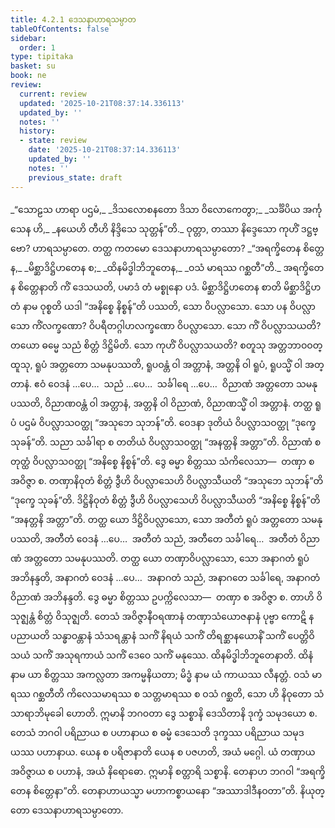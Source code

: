 ```yaml
---
title: 4.2.1 ဒေသနာဟာရသမ္ပာတ
tableOfContents: false
sidebar:
  order: 1
type: tipitaka
basket: su
book: ne
review:
  current: review
  updated: '2025-10-21T08:37:14.336113'
  updated_by: ''
  notes: ''
  history:
  - state: review
    date: '2025-10-21T08:37:14.336113'
    updated_by: ''
    notes: ''
    previous_state: draft
---
```



<DynamicBreadcrumb />


<ReviewStatus review={frontmatter.review} showDetails={true} />

<HypothesisAnnotation frontmatter={frontmatter} />

<Division number="52" book="ne" e="ch" v="27" p="71">

<Paragraph number="443" type="verses" book="ne">
_“သောဠသ ဟာရာ ပဌမံ,_  
_ဒိသလောစနတော ဒိသာ ဝိလောကေတွာ;_  
_သင်္ခိပိယ အင်္ကုသေန ဟိ,_  
_နယေဟိ တီဟိ နိဒ္ဒိသေ သုတ္တန်”တိ._  

</Paragraph>

<Paragraph number="444" book="ne">
ဝုတ္တာ, တဿာ နိဒ္ဒေသော ကုဟိံ ဒဋ္ဌဗ္ဗော? ဟာရသမ္ပာတေ. တတ္ထ ကတမော ဒေသနာဟာရသမ္ပာတော?
</Paragraph>

<Paragraph number="445" type="verses" book="ne">
_“အရက္ခိတေန စိတ္တေန,_  
_မိစ္ဆာဒိဋ္ဌိဟတေန စ;_  
_ထိနမိဒ္ဓါဘိဘူတေန,_  
_ဝသံ မာရဿ ဂစ္ဆတီ”တိ._  

</Paragraph>

<Paragraph number="446" book="ne">
<Emphasis>အရက္ခိတေန စိတ္တေနာ</Emphasis>တိ ကိံ ဒေသယတိ, ပမာဒံ တံ မစ္စုနော ပဒံ. <Emphasis>မိစ္ဆာဒိဋ္ဌိဟတေန စာ</Emphasis>တိ မိစ္ဆာဒိဋ္ဌိဟတံ နာမ ဝုစ္စတိ ယဒါ “အနိစ္စေ နိစ္စန်”တိ ပဿတိ, သော ဝိပလ္လာသော. သော ပန ဝိပလ္လာသော ကိံလက္ခဏော? ဝိပရီတဂ္ဂါဟလက္ခဏော ဝိပလ္လာသော. သော ကိံ ဝိပလ္လာသယတိ? တယော ဓမ္မေ သညံ စိတ္တံ ဒိဋ္ဌိမိတိ. သော ကုဟိံ ဝိပလ္လာသယတိ? စတူသု အတ္တဘာဝဝတ္ထူသု, ရူပံ အတ္တတော သမနုပဿတိ, ရူပဝန္တံ ဝါ အတ္တာနံ, အတ္တနိ ဝါ ရူပံ, ရူပသ္မိံ ဝါ အတ္တာနံ. ဧဝံ ဝေဒနံ …ပေ…  သညံ …ပေ…  သင်္ခါရေ …ပေ…  ဝိညာဏံ အတ္တတော သမနုပဿတိ, ဝိညာဏဝန္တံ ဝါ အတ္တာနံ, အတ္တနိ ဝါ ဝိညာဏံ, ဝိညာဏသ္မိံ ဝါ အတ္တာနံ.
</Paragraph>

<Paragraph number="447" book="ne">
တတ္ထ ရူပံ ပဌမံ ဝိပလ္လာသဝတ္ထု “အသုဘေ သုဘန်”တိ. ဝေဒနာ ဒုတိယံ ဝိပလ္လာသဝတ္ထု “ဒုက္ခေ သုခန်”တိ. သညာ သင်္ခါရာ စ တတိယံ ဝိပလ္လာသဝတ္ထု “အနတ္တနိ အတ္တာ”တိ. ဝိညာဏံ စတုတ္ထံ ဝိပလ္လာသဝတ္ထု “အနိစ္စေ နိစ္စန်”တိ. ဒွေ ဓမ္မာ စိတ္တဿ သံကိလေသာ—  တဏှာ စ အဝိဇ္ဇာ စ. တဏှာနိဝုတံ စိတ္တံ ဒွီဟိ ဝိပလ္လာသေဟိ ဝိပလ္လာသီယတိ “အသုဘေ သုဘန်”တိ “ဒုက္ခေ သုခန်”တိ. ဒိဋ္ဌိနိဝုတံ စိတ္တံ ဒွီဟိ ဝိပလ္လာသေဟိ ဝိပလ္လာသီယတိ “အနိစ္စေ နိစ္စန်”တိ “အနတ္တနိ အတ္တာ”တိ.
</Paragraph>

<Paragraph number="448" book="ne">
တတ္ထ ယော ဒိဋ္ဌိဝိပလ္လာသော, သော အတီတံ ရူပံ အတ္တတော သမနုပဿတိ, အတီတံ ဝေဒနံ …ပေ…  အတီတံ သညံ, အတီတေ သင်္ခါရေ…  အတီတံ ဝိညာဏံ အတ္တတော သမနုပဿတိ. တတ္ထ ယော တဏှာဝိပလ္လာသော, သော အနာဂတံ ရူပံ အဘိနန္ဒတိ, အနာဂတံ ဝေဒနံ …ပေ…  အနာဂတံ သညံ, အနာဂတေ သင်္ခါရေ, အနာဂတံ ဝိညာဏံ အဘိနန္ဒတိ. ဒွေ ဓမ္မာ စိတ္တဿ ဥပက္ကိလေသာ—  တဏှာ စ အဝိဇ္ဇာ စ. တာဟိ ဝိသုဇ္ဈန္တံ စိတ္တံ ဝိသုဇ္ဈတိ. တေသံ အဝိဇ္ဇာနီဝရဏာနံ တဏှာသံယောဇနာနံ ပုဗ္ဗာ ကောဋိ န ပညာယတိ သန္ဓာဝန္တာနံ သံသရန္တာနံ သကိံ နိရယံ သကိံ တိရစ္ဆာနယောနိံ သကိံ ပေတ္တိဝိသယံ သကိံ အသုရကာယံ သကိံ ဒေဝေ သကိံ မနုဿေ.
</Paragraph>

<Paragraph number="449" book="ne">
<Emphasis>ထိနမိဒ္ဓါဘိဘူတေနာ</Emphasis>တိ. ထိနံ နာမ ယာ စိတ္တဿ အကလ္လတာ အကမ္မနိယတာ; မိဒ္ဓံ နာမ ယံ ကာယဿ လီနတ္တံ. <Emphasis>ဝသံ မာရဿ ဂစ္ဆတီ</Emphasis>တိ ကိလေသမာရဿ စ သတ္တမာရဿ စ ဝသံ ဂစ္ဆတိ, သော ဟိ နိဝုတော သံသာရာဘိမုခေါ ဟောတိ. ဣမာနိ ဘဂဝတာ ဒွေ သစ္စာနိ ဒေသိတာနိ ဒုက္ခံ သမုဒယော စ. တေသံ ဘဂဝါ ပရိညာယ စ ပဟာနာယ စ ဓမ္မံ ဒေသေတိ ဒုက္ခဿ ပရိညာယ သမုဒယဿ ပဟာနာယ. ယေန စ ပရိဇာနာတိ ယေန စ ပဇဟတိ, အယံ မဂ္ဂေါ. ယံ တဏှာယ အဝိဇ္ဇာယ စ ပဟာနံ, အယံ နိရောဓော. ဣမာနိ စတ္တာရိ သစ္စာနိ. တေနာဟ ဘဂဝါ “အရက္ခိတေန စိတ္တေနာ”တိ. တေနာဟာယသ္မာ မဟာကစ္စာယနော “အဿာဒါဒီနဝတာ”တိ.

</Paragraph>
</Division>

<Paragraph number="450" type="center" book="ne">
နိယုတ္တော ဒေသနာဟာရသမ္ပာတော.
</Paragraph>
